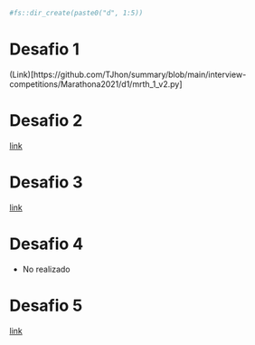 

```r
#fs::dir_create(paste0("d", 1:5))
```


# Desafio 1

(Link)[https://github.com/TJhon/summary/blob/main/interview-competitions/Marathona2021/d1/mrth_1_v2.py]

# Desafio 2

[link](https://github.com/TJhon/summary/blob/main/interview-competitions/Marathona2021/d2/mrth_d2.py)

# Desafio 3

[link](https://github.com/TJhon/summary/blob/main/interview-competitions/Marathona2021/d3/d3.r)

# Desafio 4

- No realizado

# Desafio 5

[link](https://github.com/TJhon/summary/blob/main/interview-competitions/Marathona2021/d5/d5.r)
